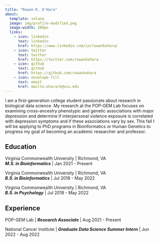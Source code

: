 ```yaml
---
title: "Rowan K. O'Hara"
about:
  template: solana
  image: img/profile-modified.png
  image-width: 200px
  links:
    - icon: linkedin
      text: linkedin
      href: https://www.linkedin.com/in/rowankohara/
    - icon: twitter
      text: twitter
      href: https://twitter.com/rowankohara
    - icon: github
      text: github
      href: https://github.com/rowankohara
    - icon: envelope-fill
      text: email
      href: mailto:oharark@vcu.edu
---
```


I am a first-generation college student passionate about research in biological data science. My research at the POP-GEM Lab focuses on examining cross-ancestry phenotypic and genetic associations with major depression and determine if interpersonal violence exposure is correlated with depression symptoms and if these associations vary by sex. This fall I will be applying to PhD programs in Bioinformatics or Human Genetics to progress my goal of becoming an academic researcher and professor.

## Education

Virginia Commonwealth University \| Richmond, VA <br> ***M.S. in Bioinformatics*** \| Jan 2021 - Present

Virginia Commonwealth University \| Richmond, VA <br> ***B.S. in Bioinformatics*** \| Jul 2018 - May 2022

Virginia Commonwealth University \| Richmond, VA <br> ***B.S. in Psychology*** \| Jul 2018 - May 2022

## Experience

POP-GEM Lab \| ***Research Associate*** \| Aug 2021 - Present

National Cancer Institute \| ***Graduate Data Science Summer Intern*** \| Jun 2022 - Aug 2022\
